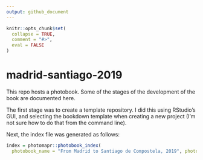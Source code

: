 ```yaml
---
output: github_document
---
```


<!-- README.md is generated from README.Rmd. Please edit that file -->

```r
knitr::opts_chunk$set(
  collapse = TRUE,
  comment = "#>",
  eval = FALSE
)
```

# madrid-santiago-2019

<!-- badges: start -->
<!-- badges: end -->

This repo hosts a photobook.
Some of the stages of the development of the book are documented here.

The first stage was to create a template repository.
I did this using RStudio's GUI, and selecting the bookdown template when creating a new project (I'm not sure how to do that from the command line).

Next, the index file was generated as follows:

```r
index = photomapr::photobook_index(
  photobook_name = "From Madrid to Santiago de Compostela, 2019", photobook_author = "Robin and Katy", photobook_repo = "katyrobin/madrid-santiago-2019", photobook_description = "Photobook of our trip from Madrid to Santiago via Salamanca, Ourense and the Camino de Compostela.")
```

